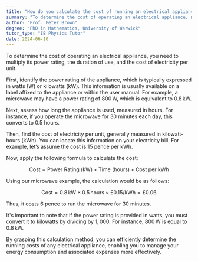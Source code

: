 ```yaml
---
title: "How do you calculate the cost of running an electrical appliance?"
summary: "To determine the cost of operating an electrical appliance, multiply its power rating by the usage time and the electricity cost per unit."
author: "Prof. Peter Brown"
degree: "PhD in Mathematics, University of Warwick"
tutor_type: "IB Physics Tutor"
date: 2024-06-10
---
```


To determine the cost of operating an electrical appliance, you need to multiply its power rating, the duration of use, and the cost of electricity per unit. 

First, identify the power rating of the appliance, which is typically expressed in watts (W) or kilowatts (kW). This information is usually available on a label affixed to the appliance or within the user manual. For example, a microwave may have a power rating of $800 \, \text{W}$, which is equivalent to $0.8 \, \text{kW}$.

Next, assess how long the appliance is used, measured in hours. For instance, if you operate the microwave for $30$ minutes each day, this converts to $0.5$ hours.

Then, find the cost of electricity per unit, generally measured in kilowatt-hours (kWh). You can locate this information on your electricity bill. For example, let’s assume the cost is $15$ pence per kWh.

Now, apply the following formula to calculate the cost:

$$
\text{Cost} = \text{Power Rating (kW)} \times \text{Time (hours)} \times \text{Cost per kWh}
$$

Using our microwave example, the calculation would be as follows:

$$
\text{Cost} = 0.8 \, \text{kW} \times 0.5 \, \text{hours} \times £0.15/\text{kWh} = £0.06
$$

Thus, it costs $6$ pence to run the microwave for $30$ minutes.

It's important to note that if the power rating is provided in watts, you must convert it to kilowatts by dividing by $1,000$. For instance, $800 \, \text{W}$ is equal to $0.8 \, \text{kW}$.

By grasping this calculation method, you can efficiently determine the running costs of any electrical appliance, enabling you to manage your energy consumption and associated expenses more effectively.
    